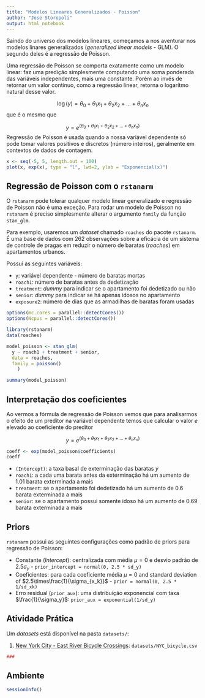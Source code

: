 ```yaml
---
title: "Modelos Lineares Generalizados - Poisson"
author: "Jose Storopoli"
output: html_notebook
---
```


Saindo do universo dos modelos lineares, começamos a nos aventurar nos modelos linares generalizados (*generalized linear models* - GLM). O segundo deles é a regressão de Poisson.

Uma regressão de Poisson se comporta exatamente como um modelo linear: faz uma predição simplesmente computando uma soma ponderada das variáveis independentes, mais uma constante. Porém ao invés de retornar um valor contínuo, como a regressão linear, retorna o logarítmo natural desse valor.

$$\log(y)= \theta_0 + \theta_1 x_1 + \theta_2 x_2 + \dots + \theta_n x_n$$
que é o mesmo que

$$y = e^{(\theta_0 + \theta_1 x_1 + \theta_2 x_2 + \dots + \theta_n x_n)}$$
Regressão de Poisson é usada quando a nossa variável dependente só pode tomar valores positivos e discretos (número inteiros), geralmente em contextos de dados de contagem.


```r
x <- seq(-5, 5, length.out = 100)
plot(x, exp(x), type = "l", lwd=2, ylab = "Exponencial(x)")
```

## Regressão de Poisson com o `rstanarm`

O `rstanarm` pode tolerar qualquer modelo linear generalizado e regressão de Poisson não é uma exceção. Para rodar um modelo de Poisson no `rstanarm` é preciso simplesmente alterar o argumento `family` da função `stan_glm`. 

Para exemplo, usaremos um *dataset* chamado `roaches` do pacote `rstanarm`. É uma base de dados com 262 observações sobre a eficácia de um sistema de controle de pragas em reduzir o número de baratas (*roaches*) em apartamentos urbanos.

Possui as seguintes variáveis:

* `y`: variável dependente - número de baratas mortas
* `roach1`: número de baratas antes da dedetização
* `treatment`: *dummy* para indicar se o apartamento foi dedetizado ou não
* `senior`: *dummy* para indicar se há apenas idosos no apartamento
* `exposure2`: número de dias que as armadilhas de baratas foram usadas


```r
options(mc.cores = parallel::detectCores())
options(Ncpus = parallel::detectCores())

library(rstanarm)
data(roaches)

model_poisson <- stan_glm(
  y ~ roach1 + treatment + senior,
  data = roaches,
  family = poisson()
    )
```

```r
summary(model_poisson)
```

## Interpretação dos coeficientes

Ao vermos a fórmula de regressão de Poisson vemos que para analisarmos o efeito de um preditor na variável dependente temos que calcular o valor $e$ elevado ao coeficiente do preditor

$$y = e^{(\theta_0 + \theta_1 x_1 + \theta_2 x_2 + \dots + \theta_n x_n)}$$

```r
coeff <- exp(model_poisson$coefficients)
coeff
```

* `(Intercept)`: a taxa basal de exterminação das baratas $y$
* `roach1`: a cada uma barata antes da exterminação há um aumento de 1.01 barata exterminada a mais
* `treatment`: se o apartamento foi dedetizado há um aumento de 0.6 barata exterminada a mais
* `senior`: se o apartamento possui somente idoso há um aumento de 0.69 barata exterminada a mais

## Priors

`rstanarm` possui as seguintes configurações como padrão de priors para regressão de Poisson:

* Constante (*Intercept*): centralizada com média $\mu = 0$ e desvio padrão de $2.5 \sigma_y$ - `prior_intercept = normal(0, 2.5 * sd_y)`
* Coeficientes: para cada coeficiente média $\mu = 0$ and standard deviation of $2.5\times\frac{1}{\sigma_{x_k}}$ - `prior = normal(0, 2.5 * 1/sd_xk)`
* Erro residual (`prior_aux`):  uma distribuição exponencial com taxa $\frac{1}{\sigma_y}$: `prior_aux = exponential(1/sd_y)`

## Atividade Prática

Um *datasets* está disponível na pasta `datasets/`:

1. [New York City - East River Bicycle Crossings](https://www.kaggle.com/new-york-city/nyc-east-river-bicycle-crossings): `datasets/NYC_bicycle.csv`

```r
###
```


## Ambiente

```r
sessionInfo()
```
